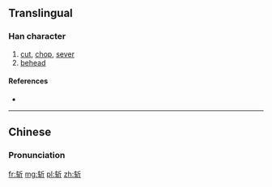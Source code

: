 {{also|斬}}
==Translingual==

===Han character===
{{Han char|rn=69|rad=斤|as=04|sn=8|four=|canj=大手竹一中 (KQHML)|ids=⿰[[车]][[斤]]}}

# [[cut]], [[chop]], [[sever]]
# [[behead]]

====References====
* {{Han ref|kx=0479.111|hdz=32023.070|uh=65A9|ud=26025}}

----

==Chinese==
{{zh-hanzi-box|斩|[[斬]]}}

===Pronunciation===
{{zh-pron
|m=zhǎn
|c=zaam2
|mc=y
|oc=y
|ma=
|cat=v
}}

[[fr:斩]]
[[mg:斩]]
[[pl:斩]]
[[zh:斩]]